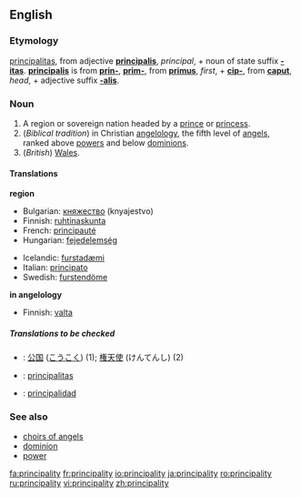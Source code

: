 ==English==

===Etymology===
{{L.}} [[principalitas]], from adjective '''[[principalis]]''', ''principal'', + noun of state suffix '''[[-itas]]'''.  '''[[principalis]]''' is from '''[[prin-]]''', '''[[prim-]]''', from '''[[primus]]''', ''first'', + '''[[cip-]]''', from '''[[caput]]''', ''head'', + adjective suffix '''[[-alis]]'''.

===Noun===
{{en-noun-reg-y|principalit|y}}

# A region or sovereign nation headed by a [[prince]] or [[princess]].
# (''Biblical tradition'') in Christian [[angelology]], the fifth level of [[angel]]s, ranked above [[power]]s and below [[dominion]]s.
# (''British'') [[Wales]].

====Translations====
'''region'''
{{top}}
*Bulgarian: [[княжество]] (knyajestvo) 
*Finnish: [[ruhtinaskunta]]
*French: [[principauté]] {{f}}
*Hungarian: [[fejedelemség]]
{{mid}}
*Icelandic: [[furstadæmi]] {{n}}
*Italian: [[principato]] {{m}}
*Swedish: [[furstendöme]] {{n}}
{{bottom}}

'''in angelology'''
{{top}}
*Finnish: [[valta]]
{{mid}}
{{bottom}}

=====Translations to be checked=====
{{checktrans}}
*{{ttbc|Japanese}}: [[公国]] ([[こうこく]]) (1); [[権天使]] (けんてんし) (2)
*{{ttbc|Latin}}:  [[principalitas]] {{f}}
*{{ttbc|Spanish}}: [[principalidad]] {{f}}

===See also===
*[[choirs of angels]]
*[[dominion]]
*[[power]]

[[fa:principality]]
[[fr:principality]]
[[io:principality]]
[[ja:principality]]
[[ro:principality]]
[[ru:principality]]
[[vi:principality]]
[[zh:principality]]